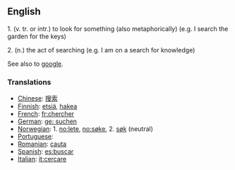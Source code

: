 ==English==
1. (v. tr. or intr.) to look for something (also metaphorically) (e.g. I search the garden for the keys)

2. (n.) the act of searching (e.g. I am on a search for knowledge)

See also to [[google]].

===Translations===
*[[Chinese]]: [[搜索]]
*[[Finnish]]: [[etsiä]], [[hakea]]
*[[French]]: [[fr:chercher]]
*[[German]]: [[ge: suchen]]
*[[Norwegian]]: 1. [[no:lete]], [[no:søke]], 2. [[søk]] (neutral)
*[[Portuguese]]: [[]]
*[[Romanian]]: [[cauta]]
*[[Spanish]]: [[es:buscar]]
*[[Italian]]: [[it:cercare]]